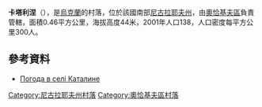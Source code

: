 {{coord|46|45|51|N|31|51|53|E|scale:100000|display=title}}

'''卡塔利涅'''（{{lang-uk|Каталине}}），是[[烏克蘭|烏克蘭]]的村落，位於該國南部[[尼古拉耶夫州|尼古拉耶夫州]]，由[[奧恰基夫區|奧恰基夫區]]負責管轄，面積0.46平方公里，海拔高度44米，2001年人口138，人口密度每平方公里300人。

==參考資料==
* [http://weather.in.ua/ua/nikolaevskaja/10250 Погода в селі Каталине] {{Wayback|url=http://weather.in.ua/ua/nikolaevskaja/10250 |date=20160607001506 }}

[[Category:尼古拉耶夫州村落|Category:尼古拉耶夫州村落]]
[[Category:奧恰基夫區村落|Category:奧恰基夫區村落]]


{{Mykolaiv-geo-stub}}